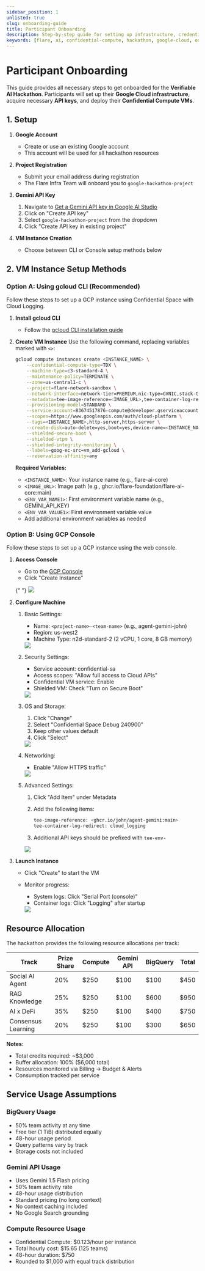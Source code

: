 ```yaml
---
sidebar_position: 1
unlisted: true
slug: onboarding-guide
title: Participant Onboarding
description: Step-by-step guide for setting up infrastructure, credentials, and cloud instances for the Verifiable AI Hackathon.
keywords: [flare, ai, confidential-compute, hackathon, google-cloud, onboarding]
---
```




# Participant Onboarding

This guide provides all necessary steps to get onboarded for the **Verifiable AI Hackathon**. Participants will set up their **Google Cloud infrastructure**, acquire necessary **API keys**, and deploy their **Confidential Compute VMs**.

## 1. Setup

1. **Google Account**

   - Create or use an existing Google account
   - This account will be used for all hackathon resources

2. **Project Registration**

   - Submit your email address during registration
   - The Flare Infra Team will onboard you to `google-hackathon-project`

3. **Gemini API Key**

   1. Navigate to [Get a Gemini API key in Google AI Studio](https://aistudio.google.com/app/apikey)
   2. Click on "Create API key"
   3. Select `google-hackathon-project` from the dropdown
   4. Click "Create API key in existing project"

4. **VM Instance Creation**
   - Choose between CLI or Console setup methods below

## 2. VM Instance Setup Methods

### Option A: Using gcloud CLI (Recommended)

Follow these steps to set up a GCP instance using Confidential Space with Cloud Logging.

1. **Install gcloud CLI**

   - Follow the [gcloud CLI installation guide](https://cloud.google.com/sdk/docs/install)

2. **Create VM Instance**
   Use the following command, replacing variables marked with `<>`:

   ```bash
   gcloud compute instances create <INSTANCE_NAME> \
       --confidential-compute-type=TDX \
       --machine-type=c3-standard-4 \
       --maintenance-policy=TERMINATE \
       --zone=us-central1-c \
       --project=flare-network-sandbox \
       --network-interface=network-tier=PREMIUM,nic-type=GVNIC,stack-type=IPV4_ONLY,subnet=default \
       --metadata=tee-image-reference=<IMAGE_URL>,tee-container-log-redirect=true,tee-env-<ENV_VAR_NAME1>=<ENV_VAR_VALUE1>,tee-env-<ENV_VAR_NAME2>=<ENV_VAR_VALUE2> \
       --provisioning-model=STANDARD \
       --service-account=83674517876-compute@developer.gserviceaccount.com \
       --scopes=https://www.googleapis.com/auth/cloud-platform \
       --tags=<INSTANCE_NAME>,http-server,https-server \
       --create-disk=auto-delete=yes,boot=yes,device-name=<INSTANCE_NAME>,image=projects/confidential-space-images/global/images/confidential-space-debug-250100,mode=rw,size=11,type=pd-balanced \
       --shielded-secure-boot \
       --shielded-vtpm \
       --shielded-integrity-monitoring \
       --labels=goog-ec-src=vm_add-gcloud \
       --reservation-affinity=any
   ```

   **Required Variables:**

   - `<INSTANCE_NAME>`: Your instance name (e.g., flare-ai-core)
   - `<IMAGE_URL>`: Image path (e.g., ghcr.io/flare-foundation/flare-ai-core:main)
   - `<ENV_VAR_NAME1>`: First environment variable name (e.g., GEMINI_API_KEY)
   - `<ENV_VAR_VALUE1>`: First environment variable value
   - Add additional environment variables as needed

### Option B: Using GCP Console

Follow these steps to set up a GCP instance using the web console.

1. **Access Console**

   - Go to the [GCP Console](https://console.cloud.google.com/)
   - Click "Create Instance"

   {" "}
   <img src={CreateInstance} />

2. **Configure Machine**

   1. Basic Settings:

      - Name: `<project-name>-<team-name>` (e.g., agent-gemini-john)
      - Region: us-west2
      - Machine Type: n2d-standard-2 (2 vCPU, 1 core, 8 GB memory)

      <img src={MachineConfiguration} />

   2. Security Settings:

      - Service account: confidential-sa
      - Access scopes: "Allow full access to Cloud APIs"
      - Confidential VM service: Enable
      - Shielded VM: Check "Turn on Secure Boot"

      <img src={Security} />

   3. OS and Storage:

      1. Click "Change"
      2. Select "Confidential Space Debug 240900"
      3. Keep other values default
      4. Click "Select"

      <img src={OsAndStorage} />

   4. Networking:

      - Enable "Allow HTTPS traffic"

      <img src={Networking} />

   5. Advanced Settings:

      1. Click "Add Item" under Metadata
      2. Add the following items:

         ```bash
         tee-image-reference: <ghcr.io/john/agent-gemini:main>
         tee-container-log-redirect: cloud_logging
         ```

      3. Additional API keys should be prefixed with `tee-env-`

      <img src={AddMetaData} />

3. **Launch Instance**

   - Click "Create" to start the VM
   - Monitor progress:

     - System logs: Click "Serial Port (console)"
     - Container logs: Click "Logging" after startup

     <img src={FinalStep} />

## Resource Allocation

The hackathon provides the following resource allocations per track:

| Track              | Prize Share | Compute | Gemini API | BigQuery | Total |
| ------------------ | ----------- | ------- | ---------- | -------- | ----- |
| Social AI Agent    | 20%         | $250    | $100       | $100     | $450  |
| RAG Knowledge      | 25%         | $250    | $100       | $600     | $950  |
| AI x DeFi          | 35%         | $250    | $100       | $400     | $750  |
| Consensus Learning | 20%         | $250    | $100       | $300     | $650  |

**Notes:**

- Total credits required: ~$3,000
- Buffer allocation: 100% ($6,000 total)
- Resources monitored via Billing → Budget & Alerts
- Consumption tracked per service

## Service Usage Assumptions

### BigQuery Usage

- 50% team activity at any time
- Free tier (1 TiB) distributed equally
- 48-hour usage period
- Query patterns vary by track
- Storage costs not included

### Gemini API Usage

- Uses Gemini 1.5 Flash pricing
- 50% team activity rate
- 48-hour usage distribution
- Standard pricing (no long context)
- No context caching included
- No Google Search grounding

### Compute Resource Usage

- Confidential Compute: $0.123/hour per instance
- Total hourly cost: $15.65 (125 teams)
- 48-hour duration: $750
- Rounded to $1,000 with equal track distribution
